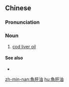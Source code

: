 {{also|鱼肝油}}
==Chinese==
{{zh-forms|s=鱼肝油}}

===Pronunciation===
{{zh-pron
|m=yúgānyóu
|c=jyu4 gon1 jau4
|mn=hî-koaⁿ-iû/hû-koaⁿ-iû
|cat=n
}}

===Noun===
{{zh-noun}}

# [[cod liver oil]]

====See also====
* {{zh-l|魚油}}

[[zh-min-nan:魚肝油]]
[[hu:魚肝油]]